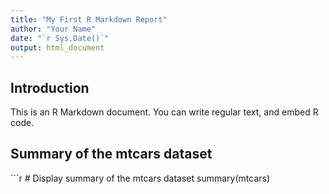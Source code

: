 ```yaml
---
title: "My First R Markdown Report"
author: "Your Name"
date: "`r Sys.Date()`"
output: html_document
---
```


## Introduction

This is an R Markdown document. You can write regular text, and embed R code.

## Summary of the mtcars dataset

```r
# Display summary of the mtcars dataset
summary(mtcars)
